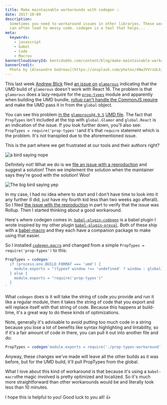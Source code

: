 ```yaml
---
title: Make maintainable workarounds with codegen 💥
date: 2017-10-09
description:
  Sometimes you need to workaround issues in other libraries. These workarounds
  can often lead to messy code. codegen is a tool that helps...
meta:
  keywords:
    - javascript
    - babel
    - Code
    - Macros
bannerCloudinaryId: kentcdodds.com/content/blog/make-maintainable-workarounds-with-codegen/banner
bannerCredit:
  Photo by [Alexandre Godreau](https://unsplash.com/photos/4NwJVVrsULk)
---
```


This last week [Andrew Blick](https://github.com/blicksky) filed
[an issue on](https://github.com/paypal/glamorous/issues/334)
[`glamorous`](https://github.com/paypal/glamorous/issues/334) indicating that
the UMD build of `glamorous` doesn't work with React 16. The problem is that
`glamorous` does a lazy-require for the
[`prop-types`](https://www.npmjs.com/package/prop-types) module and apparently
when building the UMD bundle,
[rollup can't handle the CommonJS require](https://github.com/rollup/rollup/issues/1646)
and make the UMD pass it in from the `global` object.

You can see this problem
[in the](https://unpkg.com/glamorous@4.9.5/dist/glamorous.umd.js)
[`glamorous@4.9.5`](https://unpkg.com/glamorous@4.9.5/dist/glamorous.umd.js)
[UMD file](https://unpkg.com/glamorous@4.9.5/dist/glamorous.umd.js). The fact
that `PropTypes` isn't included at the top with `global.Glamor` and
`global.React` is an indication of the issue. If you look further down, you'll
also see: `PropTypes = require('prop-types')`and it's that `require` statement
which is the problem. It's not transpiled due to the aforementioned issue.

This is the part where we get frustrated at our tools and their authors right?

![a bird saying nope](https://res.cloudinary.com/kentcdodds-com/image/upload/v1625033102/kentcdodds.com/content/blog/make-maintainable-workarounds-with-codegen/0.gif)

Definitely not! What we do is we
[file an issue with a reproduction](https://gist.github.com/Rich-Harris/88c5fc2ac6dc941b22e7996af05d70ff)
and suggest a solution! Then we implement the solution when the maintainer says
they're good with the solution! Woo!

![The big bird saying yep](https://res.cloudinary.com/kentcdodds-com/image/upload/v1625033102/kentcdodds.com/content/blog/make-maintainable-workarounds-with-codegen/1.gif)

In my case, I had no idea where to start and I don't have time to look into it
any further (I did, just have my fourth kid less than two weeks ago afterall).
So I filed
[the issue with the reproduction](https://github.com/rollup/rollup/issues/1646)
in part to verify that the issue was Rollup. Then I started thinking about a
good workaround.

Here's where codegen comes in.
[`babel-plugin-codegen`](https://github.com/kentcdodds/babel-plugin-codegen) is
a babel plugin I wrote inspired by my other plugin
[`babel-plugin-preval`](https://github.com/kentcdodds/babel-plugin-preval). Both
of these ship with a [babel-macro](https://github.com/kentcdodds/babel-macros)
and they each have a companion package to make using that easier.

So I installed [`codegen.macro`](https://www.npmjs.com/package/codegen.macro)
and changed from a simple `PropTypes = require('prop-types')` to this:

```js
PropTypes = codegen`  
  if (process.env.BUILD_FORMAT === 'umd') {  
    module.exports = "(typeof window !== 'undefined' ? window : global).PropTypes"  
  } else {  
    module.exports = "require('prop-types')"  
  }  
`
```

What `codegen` does is it will take the string of code you provide and run it
like a regular module, then it takes the string of code that you export and will
replace itself with that string of code. Because this happens at build-time,
it's a great way to do these kinds of optimizations.

Note, generally it's advisable to avoid putting too much code in a string
because you lose a lot of benefits like syntax highlighting and lintability, so
if it's a fair amount of code in there, you can pull it out into another file
and do:

```js
PropTypes = codegen`module.exports = require('./prop-types-workaround')`
```

Anyway, these changes we've made will leave all the other builds as it was
before, but for the UMD build, it'll pull PropTypes from the global.

What I love about this kind of workaround is that because it's using a
`babel-macro`the magic involved is pretty optimized and localized. So it's much
more straightforward than other workarounds would be and literally took less
than 10 minutes.

I hope this is helpful to you! Good luck to you all! 👍
